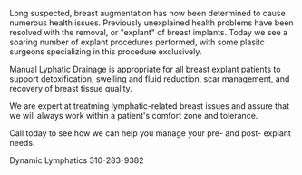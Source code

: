 Long suspected, breast augmentation has now been  determined to cause numerous health issues. Previously unexplained health problems have been resolved with the removal, or "explant" of breast implants. Today we see a soaring number of explant procedures performed, with some plasitc surgeons specializing in this procedure exclusively.

Manual Lyphatic Drainage is appropriate for all breast explant patients to support detoxification, swelling and fluid reduction, scar management, and recovery of breast tissue quality.

We are expert at treatming lymphatic-related breast issues and assure that we will always work within a patient's comfort zone and tolerance.

Call today to see how we can help you manage your pre- and post- explant needs.

Dynamic Lymphatics 310-283-9382

